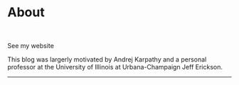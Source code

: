 <h1 class=post>About</h1><br/>

See my <a href="index.qmd" style= "text-decoration: none;"> website </a>

This blog was largerly motivated by  <a href="https://karpathy.ai/" style= " text-decoration: none;"> Andrej Karpathy </a> and a personal professor at the University of Illinois at Urbana-Champaign <a href="https://jeffe.cs.illinois.edu/" style= "text-decoration: none;"> Jeff Erickson</a>.
<hr/>

